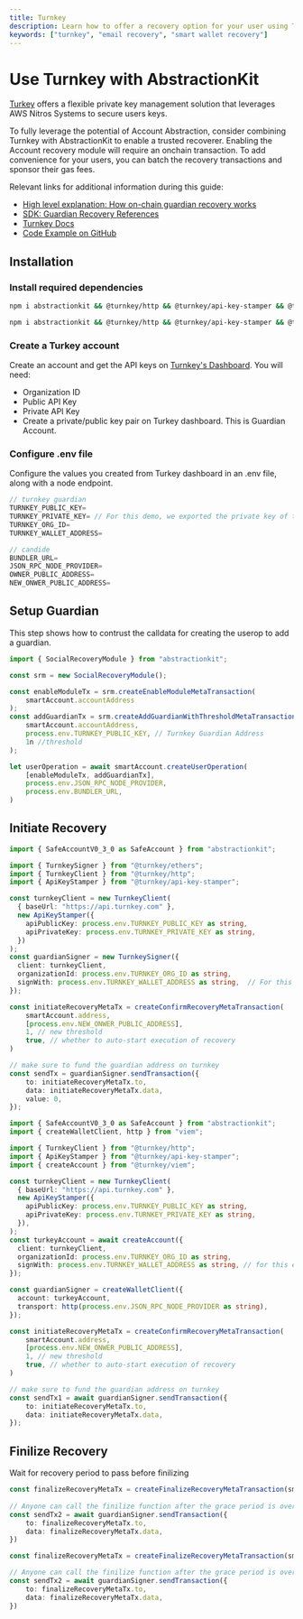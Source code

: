 ```yaml
---
title: Turnkey
description: Learn how to offer a recovery option for your user using Turkey and AbstractinKit
keywords: ["turnkey", "email recovery", "smart wallet recovery"]
---
```


# Use Turnkey with AbstractionKit

[Turkey](https://turnkey.com) offers a flexible private key management solution that leverages  AWS Nitros Systems to secure users keys.

To fully leverage the potential of Account Abstraction, consider combining Turnkey with AbstractionKit to enable a trusted recoverer. Enabling the Account recovery module will require an onchain transaction. To add convenience for your users, you can batch the recovery transactions and sponsor their gas fees. 

Relevant links for additional information during this guide:
- [High level explanation: How on-chain guardian recovery works](https://docs.candide.dev/wallet/plugins/recovery-with-guardians/)
- [SDK: Guardian Recovery References](https://docs.candide.dev/blog/making-accounts-recoverable/)
- [Turnkey Docs](https://docs.turnkey.com)
- [Code Example on GitHub](https://github.com/candidelabs/abstractionkit/tree/main/examples/SafeAccountExamples/SocialRecovery)

## Installation

### Install required dependencies

<Tabs>
<TabItem value="ethers" label="ethers">

```bash
npm i abstractionkit && @turnkey/http && @turnkey/api-key-stamper && @turnkey/ethers
```

</TabItem>
<TabItem value="viem" label="viem">

```bash
npm i abstractionkit && @turnkey/http && @turnkey/api-key-stamper && @turnkey/viem
```

</TabItem>
</Tabs>

### Create a Turkey account

Create an account and get the API keys on [Turnkey's Dashboard](https://app.turnkey.com). You will need:
- Organization ID
- Public API Key
- Private API Key
- Create a private/public key pair on Turkey dashboard. This is Guardian Account.

### Configure .env file
Configure the values you created from Turkey dashboard in an .env file, along with a node endpoint.

```ts 
// turnkey guardian
TURNKEY_PUBLIC_KEY=
TURNKEY_PRIVATE_KEY= // For this demo, we exported the private key of the guardian account. In production, use turkey api
TURNKEY_ORG_ID=
TURNKEY_WALLET_ADDRESS=

// candide
BUNDLER_URL=
JSON_RPC_NODE_PROVIDER=
OWNER_PUBLIC_ADDRESS=
NEW_ONWER_PUBLIC_ADDRESS=
```

## Setup Guardian

This step shows how to contrust the calldata for creating the userop to add a guardian. 

```ts
import { SocialRecoveryModule } from "abstractionkit";

const srm = new SocialRecoveryModule();

const enableModuleTx = srm.createEnableModuleMetaTransaction(
    smartAccount.accountAddress
);
const addGuardianTx = srm.createAddGuardianWithThresholdMetaTransaction(
    smartAccount.accountAddress, 
    process.env.TURNKEY_PUBLIC_KEY, // Turnkey Guardian Address
    1n //threshold
);

let userOperation = await smartAccount.createUserOperation(
    [enableModuleTx, addGuardianTx],
    process.env.JSON_RPC_NODE_PROVIDER,
    process.env.BUNDLER_URL,
) 
```

## Initiate Recovery

<Tabs queryString="library">
<TabItem value="ethers" label="ethers">

```ts
import { SafeAccountV0_3_0 as SafeAccount } from "abstractionkit";

import { TurnkeySigner } from "@turnkey/ethers";
import { TurnkeyClient } from "@turnkey/http";
import { ApiKeyStamper } from "@turnkey/api-key-stamper";

const turnkeyClient = new TurnkeyClient(
  { baseUrl: "https://api.turnkey.com" },
  new ApiKeyStamper({
    apiPublicKey: process.env.TURNKEY_PUBLIC_KEY as string,
    apiPrivateKey: process.env.TURNKEY_PRIVATE_KEY as string,
  })
);
const guardianSigner = new TurnkeySigner({
  client: turnkeyClient,
  organizationId: process.env.TURNKEY_ORG_ID as string,
  signWith: process.env.TURNKEY_WALLET_ADDRESS as string,  // For this demo, we manually generated the signer on turnkey dashboard
});

const initiateRecoveryMetaTx = createConfirmRecoveryMetaTransaction(
    smartAccount.address, 
    [process.env.NEW_ONWER_PUBLIC_ADDRESS],
    1, // new threshold
    true, // whether to auto-start execution of recovery
)

// make sure to fund the guardian address on turnkey
const sendTx = guardianSigner.sendTransaction({
    to: initiateRecoveryMetaTx.to,
    data: initiateRecoveryMetaTx.data,
    value: 0,
});
```

</TabItem>
<TabItem value="viem" label="viem">

```ts 
import { SafeAccountV0_3_0 as SafeAccount } from "abstractionkit";
import { createWalletClient, http } from "viem";

import { TurnkeyClient } from "@turnkey/http";
import { ApiKeyStamper } from "@turnkey/api-key-stamper";
import { createAccount } from "@turnkey/viem";

const turnkeyClient = new TurnkeyClient(
  { baseUrl: "https://api.turnkey.com" },
  new ApiKeyStamper({
    apiPublicKey: process.env.TURNKEY_PUBLIC_KEY as string,
    apiPrivateKey: process.env.TURNKEY_PRIVATE_KEY as string,
  }),
);
const turkeyAccount = await createAccount({
  client: turnkeyClient,
  organizationId: process.env.TURNKEY_ORG_ID as string,
  signWith: process.env.TURNKEY_WALLET_ADDRESS as string, // for this example, we manually generated the signer on turnkey dashboard
});

const guardianSigner = createWalletClient({
  account: turkeyAccount,
  transport: http(process.env.JSON_RPC_NODE_PROVIDER as string),
});

const initiateRecoveryMetaTx = createConfirmRecoveryMetaTransaction(
    smartAccount.address, 
    [process.env.NEW_ONWER_PUBLIC_ADDRESS],
    1, // new threshold
    true, // whether to auto-start execution of recovery
)

// make sure to fund the guardian address on turnkey
const sendTx1 = await guardianSigner.sendTransaction({
    to: initiateRecoveryMetaTx.to,
    data: initiateRecoveryMetaTx.data,
});
```

</TabItem>
</Tabs>

## Finilize Recovery
Wait for recovery period to pass before finilizing

<Tabs queryString="library">
<TabItem value="ethers" label="ethers">


```ts
const finalizeRecoveryMetaTx = createFinalizeRecoveryMetaTransaction(smartAccount.accountAddress)
    
// Anyone can call the finilize function after the grace period is over
const sendTx2 = await guardianSigner.sendTransaction({
    to: finalizeRecoveryMetaTx.to,
    data: finalizeRecoveryMetaTx.data,
})
```

</TabItem>

<TabItem value="viem" label="viem">

```ts
const finalizeRecoveryMetaTx = createFinalizeRecoveryMetaTransaction(smartAccount.accountAddress)

// Anyone can call the finilize function after the grace period is over
const sendTx2 = await guardianSigner.sendTransaction({
    to: finalizeRecoveryMetaTx.to,
    data: finalizeRecoveryMetaTx.data,
})
```

</TabItem>
</Tabs>